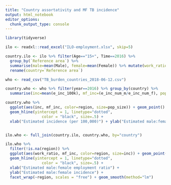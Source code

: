 ```yaml
---
title: "Country assortativity and MF TB incidence"
output: html_notebook
editor_options: 
  chunk_output_type: console
---
```


```r

library(tidyverse)

ilo <- readxl::read_excel("ILO-employment.xlsx", skip=5)

country.ilo <- ilo %>% filter(Age=="15+", Time==2016) %>%
  group_by(`Reference area`) %>%
  summarise(male=mean(Male), female=mean(Female)) %>% mutate(work_ratio=male/female) %>%
  rename(country=`Reference area`)

who <- read_csv("TB_burden_countries_2018-06-12.csv")

country.who <- who %>% filter(year==2016) %>% group_by(country) %>% 
  summarise(inc=mean(e_inc_100k), mf_inc=(e_inc_num_m/e_inc_num_f), pop_size=e_pop_num, region=g_whoregion)

```

```r

country.who %>% 
  ggplot(aes(inc, mf_inc, color=region, size=pop_size)) + geom_point() +
  geom_hline(yintercept = 1, linetype="dotted", 
                color = "black", size=.5) + 
  xlab("Estimated incidence (per 100,000)") + ylab("Estimated male:female incidence")



```


```r

ilo.who <- full_join(country.ilo, country.who, by="country")

```

```r

ilo.who %>% 
  filter(!is.na(region)) %>%
  ggplot(aes(work_ratio, mf_inc, color=region, size=inc)) + geom_point() +
  geom_hline(yintercept = 1, linetype="dotted", 
                color = "black", size=.5) + 
  xlab("Estimated male:female employment ratio") + 
  ylab("Estimated male:female incidence") + 
  facet_wrap(~region, scales = "free") + geom_smooth(method="lm")

```

